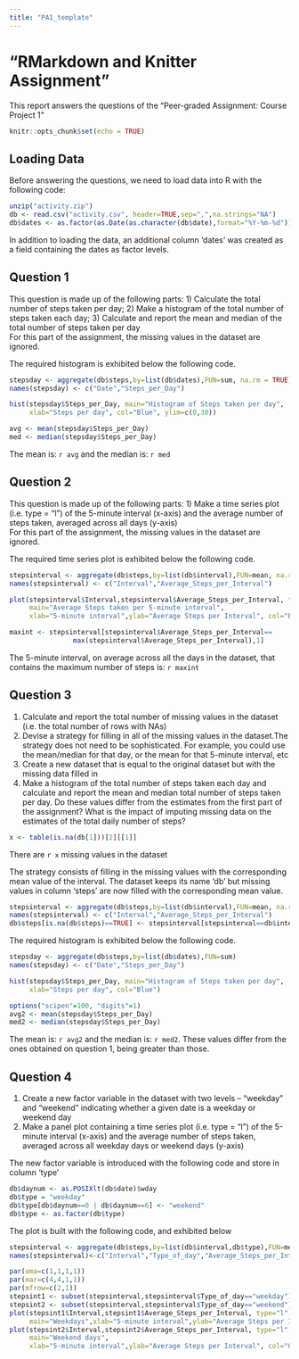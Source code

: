 ```yaml
---
title: "PA1_template"
---
```


# "RMarkdown and Knitter Assignment"

This report answers the questions of the "Peer-graded Assignment: Course Project 1"

```r
knitr::opts_chunk$set(echo = TRUE)
```

## Loading Data
Before answering the questions, we need to load data into R with the
following code:
```r
unzip("activity.zip")
db <- read.csv("activity.csv", header=TRUE,sep=",",na.strings="NA")
db$dates <- as.factor(as.Date(as.character(db$date),format="%Y-%m-%d"))
```
In addition to loading the data, an additional column 'dates' was created as a field containing the dates as factor levels.

## Question 1
This question is made up of the following parts:
1) Calculate the total number of steps taken per day;
2) Make a histogram of the total number of steps taken each day;
3) Calculate and report the mean and median of the total number of steps taken per day  
For this part of the assignment, the missing values in the dataset are ignored.

The required histogram is exhibited below the following code.
```r
stepsday <- aggregate(db$steps,by=list(db$dates),FUN=sum, na.rm = TRUE)
names(stepsday) <- c("Date","Steps_per_Day")

hist(stepsday$Steps_per_Day, main="Histogram of Steps taken per day",
     xlab="Steps per day", col="Blue", ylim=c(0,30))

avg <- mean(stepsday$Steps_per_Day)
med <- median(stepsday$Steps_per_Day)
```

The mean is: `r avg` and the median is: `r med`

## Question 2
This question is made up of the following parts:
1) Make a time series plot (i.e. type = "l") of the 5-minute interval (x-axis) and the average number of steps taken, averaged across all days (y-axis)  
For this part of the assignment, the missing values in the dataset are ignored.

The required time series plot is exhibited below the following code.
```r
stepsinterval <- aggregate(db$steps,by=list(db$interval),FUN=mean, na.rm = TRUE)
names(stepsinterval) <- c("Interval","Average_Steps_per_Interval")

plot(stepsinterval$Interval,stepsinterval$Average_Steps_per_Interval, type="l",
     main="Average Steps taken per 5-minute interval",
     xlab="5-minute interval",ylab="Average Steps per Interval", col="Blue")

maxint <- stepsinterval[stepsinterval$Average_Steps_per_Interval==
                max(stepsinterval$Average_Steps_per_Interval),1]

```

The 5-minute interval, on average across all the days in the dataset, that contains the maximum number of steps is: `r maxint`

## Question 3
1) Calculate and report the total number of missing values in the dataset (i.e. the total number of rows with NAs)
2) Devise a strategy for filling in all of the missing values in the dataset.The strategy does not need to be sophisticated. For example, you could use the mean/median for that day, or the mean for that 5-minute interval, etc
3) Create a new dataset that is equal to the original dataset but with the missing data filled in
4) Make a histogram of the total number of steps taken each day and calculate and report the mean and median total number of steps taken per day. Do these values differ from the estimates from the first part of the assignment? What is the impact of imputing missing data on the estimates of the total daily number of steps?

```r
x <- table(is.na(db[1]))[2][[1]]

```
There are `r x` missing values in the dataset


The strategy consists of filling in the missing values with the corresponding mean value of the interval. The dataset keeps its name 'db' but missing values in column 'steps' are now filled with the corresponding mean value.
```r
stepsinterval <- aggregate(db$steps,by=list(db$interval),FUN=mean, na.rm = TRUE)
names(stepsinterval) <- c("Interval","Average_Steps_per_Interval")
db$steps[is.na(db$steps)==TRUE] <- stepsinterval[stepsinterval==db$interval,2]

```
The required histogram is exhibited below the following code.
```r
stepsday <- aggregate(db$steps,by=list(db$dates),FUN=sum)
names(stepsday) <- c("Date","Steps_per_Day")

hist(stepsday$Steps_per_Day, main="Histogram of Steps taken per day",
     xlab="Steps per day", col="Blue")

options("scipen"=100, "digits"=1)
avg2 <- mean(stepsday$Steps_per_Day)
med2 <- median(stepsday$Steps_per_Day)
```

The mean is: `r avg2` and the median is: `r med2`. These values differ from the ones obtained on question 1, being greater than those.

## Question 4
1) Create a new factor variable in the dataset with two levels – “weekday” and “weekend” indicating whether a given date is a weekday or weekend day
2) Make a panel plot containing a time series plot (i.e. type = "l") of the 5-minute interval (x-axis) and the average number of steps taken, averaged across all weekday days or weekend days (y-axis)

The new factor variable is introduced with the following code and store in column 'type'
```r
db$daynum <- as.POSIXlt(db$date)$wday
db$type = "weekday"
db$type[db$daynum==0 | db$daynum==6] <- "weekend"
db$type <- as.factor(db$type)
```

The plot is built with the following code, and exhibited below
```r
stepsinterval <- aggregate(db$steps,by=list(db$interval,db$type),FUN=mean, na.rm = TRUE)
names(stepsinterval)<-c("Interval","Type_of_day","Average_Steps_per_Interval")

par(oma=c(1,1,1,1))
par(mar=c(4,4,1,1))
par(mfrow=c(2,1))
stepsint1 <- subset(stepsinterval,stepsinterval$Type_of_day=="weekday")
stepsint2 <- subset(stepsinterval,stepsinterval$Type_of_day=="weekend")
plot(stepsint1$Interval,stepsint1$Average_Steps_per_Interval, type="l",
     main="Weekdays",xlab="5-minute interval",ylab="Average Steps per Interval", col="Blue")
plot(stepsint2$Interval,stepsint2$Average_Steps_per_Interval, type="l",
     main="Weekend days",
     xlab="5-minute interval",ylab="Average Steps per Interval", col="Green")
```



